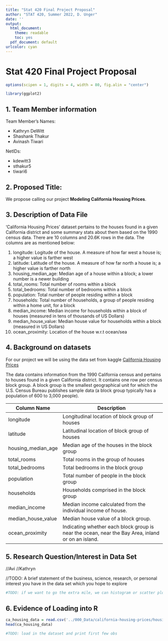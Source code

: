 ```yaml
---
title: "Stat 420 Final Project Proposal"
author: "STAT 420, Summer 2022, D. Unger"
date: ''
output:
  html_document: 
    theme: readable
    toc: yes  
  pdf_document: default
urlcolor: cyan
---
```


# Stat 420 Final Project Proposal

```r
options(scipen = 1, digits = 4, width = 80, fig.alin = "center")

library(ggplot2)
```

## 1. Team Member information

Team Member's Names: 

 - Kathryn DeWitt
 - Shashank Thakur
 - Avinash Tiwari

NetIDs: 

 - kdewitt3
 - sthakur5
 - tiwari6

## 2. Proposed Title: 

We propose calling our project **Modeling California Housing Prices**.

## 3. Description of Data File

'California Housing Prices' dataset pertains to the houses found in a given California district and some summary stats about them based on the 1990 census data. There are 10 columns and 20.6K rows in the data. The columns are as mentioned below: 

1. longitude: Logitude of the house. A measure of how far west a house is; a higher value is farther west
2. latitude: Latitude of the house. A measure of how far north a house is; a higher value is farther north
3. housing_median_age: Median age of a house within a block; a lower number is a newer building
4. total_rooms: Total number of rooms within a block
5. total_bedrooms: Total number of bedrooms within a block
6. population: Total number of people residing within a block
7. households: Total number of households, a group of people residing within a home unit, for a block
8. median_income: Median income for households within a block of houses (measured in tens of thousands of US Dollars)
9. median_house_value: Median house value for households within a block (measured in US Dollars)
10. ocean_proximity: Location of the house w.r.t ocean/sea


## 4. Background on datasets

For our project we will be using the data set from kaggle [California Housing Prices](https://www.kaggle.com/datasets/camnugent/california-housing-prices)

The data contains information from the 1990 California census and pertains to houses found in a given California district. It contains one row per census block group. A block group is the smallest geographical unit for which the U.S. Census Bureau publishes sample data (a block group typically has a population of 600 to 3,000 people).

| **Column Name**    	| **Description**                                                                                   	|
|--------------------	|---------------------------------------------------------------------------------------------------	|
| longitude          	| Longitudinal location of block group of houses                                                    	|
| latitude           	| Latitudinal location of block group of houses                                                     	|
| housing_median_age 	| Median age of the houses in the block group                                                       	|
| total_rooms        	| Total rooms in the group of houses                                                                	|
| total_bedrooms     	| Total bedrooms in the block group                                                                 	|
| population         	| Total number of people in the block group                                                         	|
| households         	| Households comprised in the block group                                                           	|
| median_income      	| Median income calculated from the individual income of house.                                     	|
| median_house_value 	| Median house value of a block group.                                                              	|
| ocean_proximity    	| Indicating whether each block group is near the ocean, near the Bay Area, inland or on an island. 	|

## 5. Research Question/Interest in Data Set

//Avi
//Kathryn

//TODO: A brief statement of the business, science, research, or personal interest you have in the data set which you hope to explore

```r
#TODO: if we want to go the extra mile, we can histogram or scatter plot our response variable without showing the code

```


## 6. Evidence of Loading into R

```r
ca_housing_data = read.csv('../000_Data/california-housing-prices/housing.csv')
head(ca_housing_data)
```




```r
#TODO: load in the dataset and print first few obs
```


